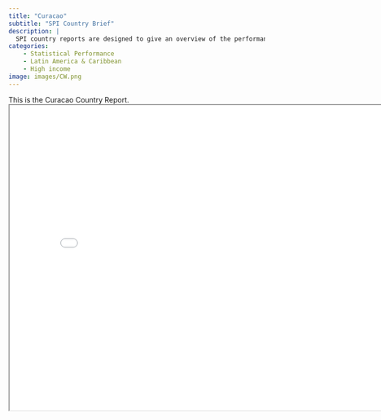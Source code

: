 ```yaml
---
title: "Curacao"
subtitle: "SPI Country Brief"
description: |
  SPI country reports are designed to give an overview of the performance of Curacao.
categories:
    - Statistical Performance
    - Latin America & Caribbean
    - High income
image: images/CW.png
---
```


This is the Curacao Country Report.
<iframe src="charts/Curacao_chart.html" width="800" height="600"></iframe>


